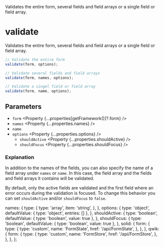 
<Title>validate</Title>
<Description>
  Validates the entire form, several fields and field arrays or a single field
  or field array.
</Description>

# validate

Validates the entire form, several fields and field arrays or a single field or field array.

```ts
// Validate the entire form
validate(form, options);

// Validate several fields and field arrays
validate(form, names, options);

// Validate a singel field or field array
validate(form, name, options);
```

## Parameters

- `form` <Property {...properties[getFramework()]?.form} />
- `names` <Property {...properties.names} />
- `name` <Property type="string" />
- `options` <Property {...properties.options} />
  - `shouldActive` <Property {...properties.shouldActive} />
  - `shouldFocus` <Property {...properties.shouldFocus} />

### Explanation

In addition to the names of the fields, you can also specify the name of a field array under `names` or `name`. In this case, the field array and the fields and field arrays it contains will be validated.

By default, only the active fields are validated and the first field where an error occurs during the validation is focused. To change this behavior you can set `shouldActive` and/or `shouldFocus` to `false`.

  names: {
    type: {
      type: 'array',
      item: 'string',
    },
  },
  options: {
    type: 'object',
    defaultValue: { type: 'object', entries: [] },
  },
  shouldActive: {
    type: 'boolean',
    defaultValue: { type: 'boolean', value: true },
  },
  shouldFocus: {
    type: 'boolean',
    defaultValue: { type: 'boolean', value: true },
  },
  solid: {
    form: {
      type: {
        type: 'custom',
        name: 'FormState',
        href: '/api/FormState',
      },
    },
  },
  qwik: {
    form: {
      type: {
        type: 'custom',
        name: 'FormStore',
        href: '/api/FormStore',
      },
    },
  },
};
